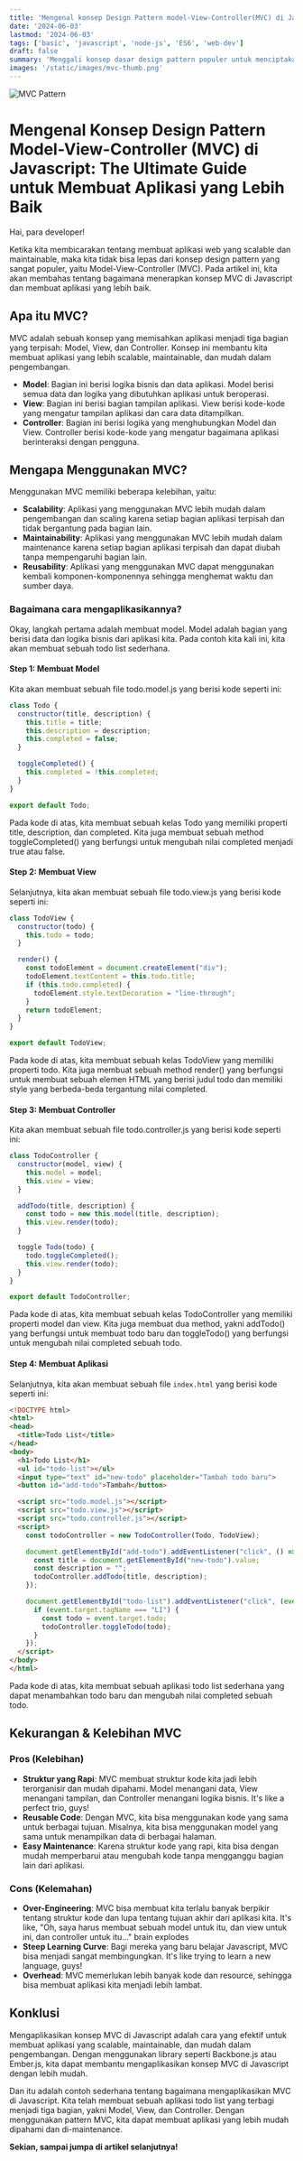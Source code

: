 ```yaml
---
title: 'Mengenal konsep Design Pattern model-View-Controller(MVC) di Javascript'
date: '2024-06-03'
lastmod: '2024-06-03'
tags: ['basic', 'javascript', 'node-js', 'ES6', 'web-dev']
draft: false
summary: 'Menggali konsep dasar design pattern populer untuk menciptakan antarmuka aplikasi yang efisien dan mudah dikelola.'
images: '/static/images/mvc-thumb.png'
---
```


![MVC Pattern](/static/images/mvc-thumb.png)

# Mengenal Konsep Design Pattern Model-View-Controller (MVC) di Javascript: The Ultimate Guide untuk Membuat Aplikasi yang Lebih Baik

Hai, para developer!

Ketika kita membicarakan tentang membuat aplikasi web yang scalable dan maintainable, maka kita tidak bisa lepas dari konsep design pattern yang sangat populer, yaitu Model-View-Controller (MVC). Pada artikel ini, kita akan membahas tentang bagaimana menerapkan konsep MVC di Javascript dan membuat aplikasi yang lebih baik.

## Apa itu MVC?

MVC adalah sebuah konsep yang memisahkan aplikasi menjadi tiga bagian yang terpisah: Model, View, dan Controller. Konsep ini membantu kita membuat aplikasi yang lebih scalable, maintainable, dan mudah dalam pengembangan.

* **Model**: Bagian ini berisi logika bisnis dan data aplikasi. Model berisi semua data dan logika yang dibutuhkan aplikasi untuk beroperasi.
* **View**: Bagian ini berisi bagian tampilan aplikasi. View berisi kode-kode yang mengatur tampilan aplikasi dan cara data ditampilkan.
* **Controller**: Bagian ini berisi logika yang menghubungkan Model dan View. Controller berisi kode-kode yang mengatur bagaimana aplikasi berinteraksi dengan pengguna.

## Mengapa Menggunakan MVC?

Menggunakan MVC memiliki beberapa kelebihan, yaitu:

* **Scalability**: Aplikasi yang menggunakan MVC lebih mudah dalam pengembangan dan scaling karena setiap bagian aplikasi terpisah dan tidak bergantung pada bagian lain.
* **Maintainability**: Aplikasi yang menggunakan MVC lebih mudah dalam maintenance karena setiap bagian aplikasi terpisah dan dapat diubah tanpa mempengaruhi bagian lain.
* **Reusability**: Aplikasi yang menggunakan MVC dapat menggunakan kembali komponen-komponennya sehingga menghemat waktu dan sumber daya.

### Bagaimana cara mengaplikasikannya?

Okay, langkah pertama adalah membuat model. Model adalah bagian yang berisi data dan logika bisnis dari aplikasi kita. Pada contoh kita kali ini, kita akan membuat sebuah todo list sederhana.

#### Step 1: Membuat Model

Kita akan membuat sebuah file todo.model.js yang berisi kode seperti ini:

```javascript
class Todo {
  constructor(title, description) {
    this.title = title;
    this.description = description;
    this.completed = false;
  }

  toggleCompleted() {
    this.completed = !this.completed;
  }
}

export default Todo;
```

Pada kode di atas, kita membuat sebuah kelas Todo yang memiliki properti title, description, dan completed. Kita juga membuat sebuah method toggleCompleted() yang berfungsi untuk mengubah nilai completed menjadi true atau false.

#### Step 2: Membuat View

Selanjutnya, kita akan membuat sebuah file todo.view.js yang berisi kode seperti ini:

```javascript
class TodoView {
  constructor(todo) {
    this.todo = todo;
  }

  render() {
    const todoElement = document.createElement("div");
    todoElement.textContent = this.todo.title;
    if (this.todo.completed) {
      todoElement.style.textDecoration = "line-through";
    }
    return todoElement;
  }
}

export default TodoView;
```

Pada kode di atas, kita membuat sebuah kelas TodoView yang memiliki properti todo. Kita juga membuat sebuah method render() yang berfungsi untuk membuat sebuah elemen HTML yang berisi judul todo dan memiliki style yang berbeda-beda tergantung nilai completed.

#### Step 3: Membuat Controller

Kita akan membuat sebuah file todo.controller.js yang berisi kode seperti ini:

```javascript
class TodoController {
  constructor(model, view) {
    this.model = model;
    this.view = view;
  }

  addTodo(title, description) {
    const todo = new this.model(title, description);
    this.view.render(todo);
  }

  toggle Todo(todo) {
    todo.toggleCompleted();
    this.view.render(todo);
  }
}

export default TodoController;
```

Pada kode di atas, kita membuat sebuah kelas TodoController yang memiliki properti model dan view. Kita juga membuat dua method, yakni addTodo() yang berfungsi untuk membuat todo baru dan toggleTodo() yang berfungsi untuk mengubah nilai completed sebuah todo.

#### Step 4: Membuat Aplikasi

Selanjutnya, kita akan membuat sebuah file `index.html` yang berisi kode seperti ini:

```html
<!DOCTYPE html>
<html>
<head>
  <title>Todo List</title>
</head>
<body>
  <h1>Todo List</h1>
  <ul id="todo-list"></ul>
  <input type="text" id="new-todo" placeholder="Tambah todo baru">
  <button id="add-todo">Tambah</button>

  <script src="todo.model.js"></script>
  <script src="todo.view.js"></script>
  <script src="todo.controller.js"></script>
  <script>
    const todoController = new TodoController(Todo, TodoView);

    document.getElementById("add-todo").addEventListener("click", () => {
      const title = document.getElementById("new-todo").value;
      const description = "";
      todoController.addTodo(title, description);
    });

    document.getElementById("todo-list").addEventListener("click", (event) => {
      if (event.target.tagName === "LI") {
        const todo = event.target.todo;
        todoController.toggleTodo(todo);
      }
    });
  </script>
</body>
</html>
```

Pada kode di atas, kita membuat sebuah aplikasi todo list sederhana yang dapat menambahkan todo baru dan mengubah nilai completed sebuah todo.

## Kekurangan & Kelebihan MVC

### Pros (Kelebihan)

- **Struktur yang Rapi**: MVC membuat struktur kode kita jadi lebih terorganisir dan mudah dipahami. Model menangani data, View menangani tampilan, dan Controller menangani logika bisnis. It's like a perfect trio, guys!
- **Reusable Code**: Dengan MVC, kita bisa menggunakan kode yang sama untuk berbagai tujuan. Misalnya, kita bisa menggunakan model yang sama untuk menampilkan data di berbagai halaman.
- **Easy Maintenance**: Karena struktur kode yang rapi, kita bisa dengan mudah memperbarui atau mengubah kode tanpa mengganggu bagian lain dari aplikasi.

### Cons (Kelemahan)

- **Over-Engineering**: MVC bisa membuat kita terlalu banyak berpikir tentang struktur kode dan lupa tentang tujuan akhir dari aplikasi kita. It's like, "Oh, saya harus membuat sebuah model untuk itu, dan view untuk ini, dan controller untuk itu..." brain explodes
- **Steep Learning Curve**: Bagi mereka yang baru belajar Javascript, MVC bisa menjadi sangat membingungkan. It's like trying to learn a new language, guys!
- **Overhead**: MVC memerlukan lebih banyak kode dan resource, sehingga bisa membuat aplikasi kita menjadi lebih lambat.

## Konklusi

Mengaplikasikan konsep MVC di Javascript adalah cara yang efektif untuk membuat aplikasi yang scalable, maintainable, dan mudah dalam pengembangan. Dengan menggunakan library seperti Backbone.js atau Ember.js, kita dapat membantu mengaplikasikan konsep MVC di Javascript dengan lebih mudah.

Dan itu adalah contoh sederhana tentang bagaimana mengaplikasikan MVC di Javascript. Kita telah membuat sebuah aplikasi todo list yang terbagi menjadi tiga bagian, yakni Model, View, dan Controller. Dengan menggunakan pattern MVC, kita dapat membuat aplikasi yang lebih mudah dipahami dan di-maintenance.

**Sekian, sampai jumpa di artikel selanjutnya!**
